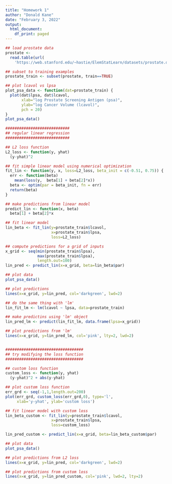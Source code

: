 ```yaml
---
title: "Homework 1"
author: "Donald Kane"
date: "February 3, 2022"
output:
  html_document:
    df_print: paged
---
```


```r
## load prostate data
prostate <- 
  read.table(url(
    'https://web.stanford.edu/~hastie/ElemStatLearn/datasets/prostate.data'))

## subset to training examples
prostate_train <- subset(prostate, train==TRUE)

## plot lcavol vs lpsa
plot_psa_data <- function(dat=prostate_train) {
  plot(dat$lpsa, dat$lcavol,
       xlab="log Prostate Screening Antigen (psa)",
       ylab="log Cancer Volume (lcavol)",
       pch = 20)
}
plot_psa_data()

############################
## regular linear regression
############################

## L2 loss function
L2_loss <- function(y, yhat)
  (y-yhat)^2

## fit simple linear model using numerical optimization
fit_lin <- function(y, x, loss=L2_loss, beta_init = c(-0.51, 0.75)) {
  err <- function(beta)
    mean(loss(y,  beta[1] + beta[2]*x))
  beta <- optim(par = beta_init, fn = err)
  return(beta)
}

## make predictions from linear model
predict_lin <- function(x, beta)
  beta[1] + beta[2]*x

## fit linear model
lin_beta <- fit_lin(y=prostate_train$lcavol,
                    x=prostate_train$lpsa,
                    loss=L2_loss)

## compute predictions for a grid of inputs
x_grid <- seq(min(prostate_train$lpsa),
              max(prostate_train$lpsa),
              length.out=100)
lin_pred <- predict_lin(x=x_grid, beta=lin_beta$par)

## plot data
plot_psa_data()

## plot predictions
lines(x=x_grid, y=lin_pred, col='darkgreen', lwd=2)

## do the same thing with 'lm'
lin_fit_lm <- lm(lcavol ~ lpsa, data=prostate_train)

## make predictins using 'lm' object
lin_pred_lm <- predict(lin_fit_lm, data.frame(lpsa=x_grid))

## plot predictions from 'lm'
lines(x=x_grid, y=lin_pred_lm, col='pink', lty=2, lwd=2)


##################################
## try modifying the loss function
##################################

## custom loss function
custom_loss <- function(y, yhat)
  (y-yhat)^2 + abs(y-yhat)

## plot custom loss function
err_grd <- seq(-1,1,length.out=200)
plot(err_grd, custom_loss(err_grd,0), type='l',
     xlab='y-yhat', ylab='custom loss')

## fit linear model with custom loss
lin_beta_custom <- fit_lin(y=prostate_train$lcavol,
                    x=prostate_train$lpsa,
                    loss=custom_loss)

lin_pred_custom <- predict_lin(x=x_grid, beta=lin_beta_custom$par)

## plot data
plot_psa_data()

## plot predictions from L2 loss
lines(x=x_grid, y=lin_pred, col='darkgreen', lwd=2)

## plot predictions from custom loss
lines(x=x_grid, y=lin_pred_custom, col='pink', lwd=2, lty=2)
```

